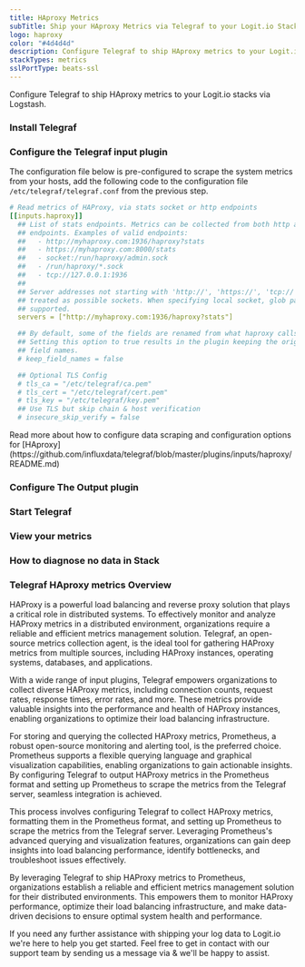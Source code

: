 ```yaml
---
title: HAproxy Metrics
subTitle: Ship your HAproxy Metrics via Telegraf to your Logit.io Stack
logo: haproxy
color: "#4d4d4d"
description: Configure Telegraf to ship HAproxy metrics to your Logit.io stacks. Configure Telegraf to send HAproxy metrics to Logstash or Elastic. Get started using our Telegraf HAproxy metrics example configuration.
stackTypes: metrics
sslPortType: beats-ssl
---
```


Configure Telegraf to ship HAproxy metrics to your Logit.io stacks via Logstash.

<Steps>

  ### Install Telegraf

  <InstallTelegraf />

  ### Configure the Telegraf input plugin

  The configuration file below is pre-configured to scrape the system metrics from your hosts, add the following code to the configuration file `/etc/telegraf/telegraf.conf` from the previous step.

  ```yaml copy
  # Read metrics of HAProxy, via stats socket or http endpoints
  [[inputs.haproxy]]
    ## List of stats endpoints. Metrics can be collected from both http and socket
    ## endpoints. Examples of valid endpoints:
    ##   - http://myhaproxy.com:1936/haproxy?stats
    ##   - https://myhaproxy.com:8000/stats
    ##   - socket:/run/haproxy/admin.sock
    ##   - /run/haproxy/*.sock
    ##   - tcp://127.0.0.1:1936
    ##
    ## Server addresses not starting with 'http://', 'https://', 'tcp://' will be
    ## treated as possible sockets. When specifying local socket, glob patterns are
    ## supported.
    servers = ["http://myhaproxy.com:1936/haproxy?stats"]

    ## By default, some of the fields are renamed from what haproxy calls them.
    ## Setting this option to true results in the plugin keeping the original
    ## field names.
    # keep_field_names = false

    ## Optional TLS Config
    # tls_ca = "/etc/telegraf/ca.pem"
    # tls_cert = "/etc/telegraf/cert.pem"
    # tls_key = "/etc/telegraf/key.pem"
    ## Use TLS but skip chain & host verification
    # insecure_skip_verify = false
  ```

  <Callout type="info">
    Read more about how to configure data scraping and configuration options for [HAproxy](https://github.com/influxdata/telegraf/blob/master/plugins/inputs/haproxy/README.md)
  </Callout>

  ### Configure The Output plugin

  <TelegrafOutputPlugin />

  ### Start Telegraf

  <StartTelegraf />

  ### View your metrics
  <LaunchStack source="HAproxy_Metrics_via_Telegraf" utmMedium="metrics" utmCampaign="telegraf-HAproxy-metrics" />

  ### How to diagnose no data in Stack

  <DiagnoseNoData />

</Steps>

### Telegraf HAproxy metrics Overview

HAProxy is a powerful load balancing and reverse proxy solution that plays a critical role in distributed systems. To effectively monitor and 
analyze HAProxy metrics in a distributed environment, organizations require a reliable and efficient metrics management solution. Telegraf, an 
open-source metrics collection agent, is the ideal tool for gathering HAProxy metrics from multiple sources, including HAProxy instances, 
operating systems, databases, and applications.

With a wide range of input plugins, Telegraf empowers organizations to collect diverse HAProxy metrics, including connection counts, request 
rates, response times, error rates, and more. These metrics provide valuable insights into the performance and health of HAProxy instances, 
enabling organizations to optimize their load balancing infrastructure.

For storing and querying the collected HAProxy metrics, Prometheus, a robust open-source monitoring and alerting tool, is the preferred choice. 
Prometheus supports a flexible querying language and graphical visualization capabilities, enabling organizations to gain actionable insights. 
By configuring Telegraf to output HAProxy metrics in the Prometheus format and setting up Prometheus to scrape the metrics from the Telegraf 
server, seamless integration is achieved.

This process involves configuring Telegraf to collect HAProxy metrics, formatting them in the Prometheus format, and setting up Prometheus to 
scrape the metrics from the Telegraf server. Leveraging Prometheus's advanced querying and visualization features, organizations can gain deep 
insights into load balancing performance, identify bottlenecks, and troubleshoot issues effectively.

By leveraging Telegraf to ship HAProxy metrics to Prometheus, organizations establish a reliable and efficient metrics management solution for 
their distributed environments. This empowers them to monitor HAProxy performance, optimize their load balancing infrastructure, and make 
data-driven decisions to ensure optimal system health and performance.

If you need any further assistance with shipping your log data to Logit.io we're here to help you get started. Feel free to get in contact with 
our support team by sending us a message via <IntercomButton text="live chat" /> & we'll be happy to assist.